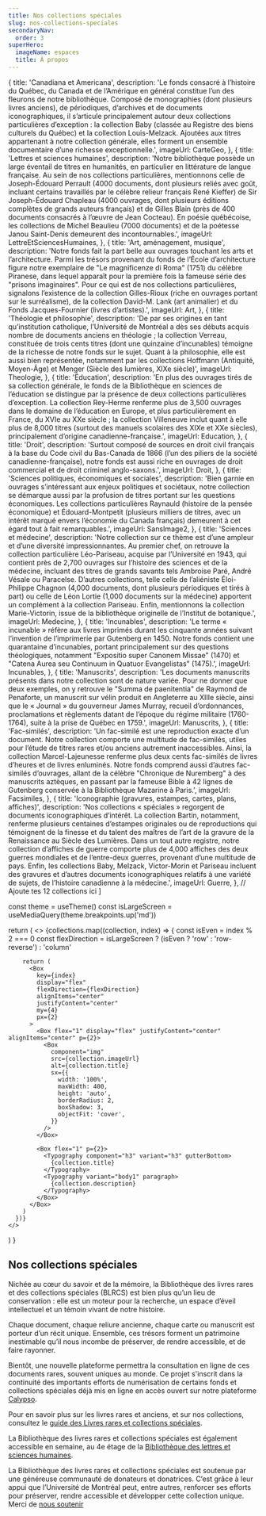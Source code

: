 ```yaml
---
title: Nos collections spéciales
slug: nos-collections-speciales
secondaryNav:
  order: 3
superHero:
  imageName: espaces
  title: À propos
---
```





  {
    title: 'Canadiana et Americana',
    description: 'Le fonds consacré à l’histoire du Québec, du Canada et de l’Amérique en général constitue l’un des fleurons de notre bibliothèque. Composé de monographies (dont plusieurs livres anciens), de périodiques, d’archives et de documents iconographiques, il s’articule principalement autour deux collections particulières d’exception : la collection Baby (classée au Registre des biens culturels du Québec) et la collection Louis-Melzack. Ajoutées aux titres appartenant à notre collection générale, elles forment un ensemble documentaire d’une richesse exceptionnelle.',
    imageUrl: CarteGeo,
  },
   {
    title: 'Lettres et sciences humaines',
    description: 'Notre bibliothèque possède un large éventail de titres en humanités, en particulier en littérature de langue française. Au sein de nos collections particulières, mentionnons celle de Joseph-Édouard Perrault (4000 documents, dont plusieurs reliés avec goût, incluant certains travaillés par le célèbre relieur français René Kieffer) de Sir Joseph-Édouard Chapleau (4000 ouvrages, dont plusieurs éditions complètes de grands auteurs français) et de Gilles Blain (près de 400 documents consacrés à l’œuvre de Jean Cocteau). En poésie québécoise, les collections de Michel Beaulieu (7000 documents) et de la poétesse Janou Saint-Denis demeurent des incontournables.',
    imageUrl: LettreEtSciencesHumaines,
  },
  {
    title: 'Art, aménagement, musique',
    description: 'Notre fonds fait la part belle aux ouvrages touchant les arts et l’architecture. Parmi les trésors provenant du fonds de l’École d’architecture figure notre exemplaire de "Le magnificenze di Roma" (1751) du célèbre Piranese, dans lequel apparaît pour la première fois la fameuse série des "prisons imaginaires". Pour ce qui est de nos collections particulières, signalons l’existence de la collection Gilles-Rioux (riche en ouvrages portant sur le surréalisme), de la collection David-M. Lank (art animalier) et du Fonds Jacques-Fournier (livres d’artistes).',
    imageUrl: Art,
  },
  {
    title: 'Théologie et philosophie',
    description: 'De par ses origines en tant qu’institution catholique, l’Université de Montréal a dès ses débuts acquis nombre de documents anciens en théologie ; la collection Verreau, constituée de trois cents titres (dont une quinzaine d’incunables) témoigne de la richesse de notre fonds sur le sujet. Quant à la philosophie, elle est aussi bien représentée, notamment par les collections Hoffmann (Antiquité, Moyen-Âge) et Menger (Siècle des lumières, XIXe siècle)',
    imageUrl: Theologie,
  },
  {
    title: 'Éducation',
    description: 'En plus des ouvrages tirés de sa collection générale, le fonds de la Bibliothèque en sciences de l’éducation se distingue par la présence de deux collections particulières d’exception. La collection Rey-Herme renferme plus de 3,500 ouvrages dans le domaine de l’éducation en Europe, et plus particulièrement en France, du XVIe au XXe siècle ; la collection Villeneuve inclut quant à elle plus de 8,000 titres (surtout des manuels scolaires des XIXe et XXe siècles), principalement d’origine canadienne-française.',
    imageUrl: Education,
  },
  {
    title: 'Droit',
    description: 'Surtout composé de sources en droit civil français à la base du Code civil du Bas-Canada de 1866 (l’un des piliers de la société canadienne-française), notre fonds est aussi riche en ouvrages de droit commercial et de droit criminel anglo-saxons.',
    imageUrl: Droit,
  },
  {
    title: 'Sciences politiques, économiques et sociales',
    description: 'Bien garnie en ouvrages s’intéressant aux enjeux politiques et sociétaux, notre collection se démarque aussi par la profusion de titres portant sur les questions économiques. Les collections particulières Raynauld (histoire de la pensée économique) et Édouard-Montpetit (plusieurs milliers de titres, avec un intérêt marqué envers l’économie du Canada français) demeurent à cet égard tout à fait remarquables.',
    imageUrl: SansImage2,
  },
  {
    title: 'Sciences et médecine',
    description: 'Notre collection sur ce thème est d’une ampleur et d’une diversité impressionnantes. Au premier chef, on retrouve la collection particulière Léo-Pariseau, acquise par l’Université en 1943, qui contient près de 2,700 ouvrages sur l’histoire des sciences et de la médecine, incluant des titres de grands savants tels Ambroise Paré, André Vésale ou Paracelse. D’autres collections, telle celle de l’aliéniste Éloi-Philippe Chagnon (4,000 documents, dont plusieurs périodiques et tirés à part) ou celle de Léon Lortie (1,000 documents sur la médecine) apportent un complément à la collection Pariseau. Enfin, mentionnons la collection Marie-Victorin, issue de la bibliothèque originelle de l’Institut de botanique.',
    imageUrl: Medecine,
  },
  {
    title: 'Incunables',
    description: 'Le terme « incunable » réfère aux livres imprimés durant les cinquante années suivant l’invention de l’imprimerie par Gutenberg en 1450. Notre fonds contient une quarantaine d’incunables, portant principalement sur des questions théologiques, notamment "Expositio super Canonem Missae" (1470) et "Catena Aurea seu Continuum in Quatuor Evangelistas" (1475).',
    imageUrl: Incunables,
  },
  {
    title: 'Manuscrits',
    description: 'Les documents manuscrits présents dans notre collection sont de nature variée. Pour ne donner que deux exemples, on y retrouve le "Summa de paenitentia" de Raymond de Penaforte, un manuscrit sur vélin produit en Angleterre au XIIIe siècle, ainsi que le « Journal » du gouverneur James Murray, recueil d’ordonnances, proclamations et règlements datant de l’époque du régime militaire (1760-1764), suite à la prise de Québec en 1759.',
    imageUrl: Manuscrits,
  },
  {
    title: 'Fac-similés',
    description: 'Un fac-similé est une reproduction exacte d’un document. Notre collection comporte une multitude de fac-similés, utiles pour l’étude de titres rares et/ou anciens autrement inaccessibles. Ainsi, la collection Marcel-Lajeunesse renferme plus deux cents fac-similés de livres d’heures et de livres enluminés. Notre fonds comprend aussi d’autres fac-similés d’ouvrages, allant de la célèbre "Chronique de Nuremberg" à des manuscrits aztèques, en passant par la fameuse Bible à 42 lignes de Gutenberg conservée à la Bibliothèque Mazarine à Paris.',
    imageUrl: Facsimiles,
  },
  {
    title: 'Iconographie (gravures, estampes, cartes, plans, affiches)',
    description: 'Nos collections « spéciales » regorgent de documents iconographiques d’intérêt. La collection Bartin, notamment, renferme plusieurs centaines d’estampes originales ou de reproductions qui témoignent de la finesse et du talent des maîtres de l’art de la gravure de la Renaissance au Siècle des Lumières. Dans un tout autre registre, notre collection d’affiches de guerre comporte plus de 4,000 affiches des deux guerres mondiales et de l’entre-deux guerres, provenant d’une multitude de pays. Enfin, les collections Baby, Melzack, Victor-Morin et Pariseau incluent des gravures et d’autres documents iconographiques relatifs à une variété de sujets, de l’histoire canadienne à la médecine.',
    imageUrl: Guerre,
  },
  // Ajoute tes 12 collections ici
]

  const theme = useTheme()
  const isLargeScreen = useMediaQuery(theme.breakpoints.up('md'))

  return (
    <>
      {collections.map((collection, index) => {
        const isEven = index % 2 === 0
        const flexDirection = isLargeScreen ? (isEven ? 'row' : 'row-reverse') : 'column'

        return (
          <Box
            key={index}
            display="flex"
            flexDirection={flexDirection}
            alignItems="center"
            justifyContent="center"
            my={4}
            px={2}
          >
            <Box flex="1" display="flex" justifyContent="center" alignItems="center" p={2}>
              <Box
                component="img"
                src={collection.imageUrl}
                alt={collection.title}
                sx={{
                  width: '100%',
                  maxWidth: 400,
                  height: 'auto',
                  borderRadius: 2,
                  boxShadow: 3,
                  objectFit: 'cover',
                }}
              />
            </Box>

            <Box flex="1" p={2}>
              <Typography component="h3" variant="h3" gutterBottom>
                {collection.title}
              </Typography>
              <Typography variant="body1" paragraph>
                {collection.description}
              </Typography>
            </Box>
          </Box>
        )
      })}
    </>
  )
}

## Nos collections spéciales

Nichée au cœur du savoir et de la mémoire, la Bibliothèque des livres rares et des collections spéciales (BLRCS) est bien plus qu’un lieu de conservation : elle est un moteur pour la recherche, un espace d’éveil intellectuel et un témoin vivant de notre histoire.

Chaque document, chaque reliure ancienne, chaque carte ou manuscrit est porteur d’un récit unique. Ensemble, ces trésors forment un patrimoine inestimable qu’il nous incombe de préserver, de rendre accessible, et de faire rayonner. 

Bientôt, une nouvelle plateforme permettra la consultation en ligne de ces documents rares, souvent uniques au monde. Ce projet s'inscrit dans la continuité des importants efforts de numérisation de certains fonds et collections spéciales déjà mis en ligne en accès ouvert sur notre plateforme [Calypso](https://calypso.bib.umontreal.ca/).

Pour en savoir plus sur les livres rares et anciens, et sur nos collections, consultez le [guide des Livres rares et collections spéciales](https://boite-outils.bib.umontreal.ca/trouver-evaluer/livres-rares-collections-speciales).

La Bibliothèque des livres rares et collections spéciales est également accessible en semaine, au 4e étage de la [Bibliothèque des lettres et sciences humaines](https://bib.umontreal.ca/nous-joindre). 

La Bibliothèque des livres rares et collections spéciales est soutenue par une généreuse communauté de donateurs et donatrices. C’est grâce à leur appui que l’Université de Montréal peut, entre autres, renforcer ses efforts pour préserver, rendre accessible et développer cette collection unique. Merci de [nous soutenir](../nous-soutenir/) 


<CollectionsDisplay />
